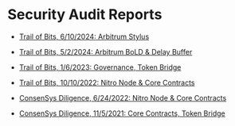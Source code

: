 # Security Audit Reports

- [Trail of Bits, 6/10/2024: Arbitrum Stylus](https://github.com/trailofbits/publications/blob/master/reviews/2024-05-offchain-arbitrumstylus-securityreview.pdf)

- [Trail of Bits, 5/2/2024: Arbitrum BoLD & Delay Buffer](https://github.com/trailofbits/publications/blob/master/reviews/2024-04-offchainbold-securityreview.pdf)

- [Trail of Bits, 1/6/2023: Governance, Token Bridge ](https://github.com/ArbitrumFoundation/governance/blob/master/audits/trail_of_bits_governance_report_1_6_2023.pdf)

- [Trail of Bits, 10/10/2022: Nitro Node & Core Contracts](https://github.com/OffchainLabs/nitro/blob/master/audits/Trail_Of_Bits_Nitro_10_2022.pdf)

- [ ConsenSys Diligence, 6/24/2022: Nitro Node & Core Contracts](https://github.com/OffchainLabs/nitro/blob/master/audits/ConsenSys_Diligence_Nitro_Contracts_5_2022.pdf)

- [ ConsenSys Diligence, 11/5/2021: Core Contracts, Token Bridge](https://github.com/OffchainLabs/nitro/blob/master/audits/ConsenSys_Diligence_Arbitrum_Contracts_11_2021.pdf)
